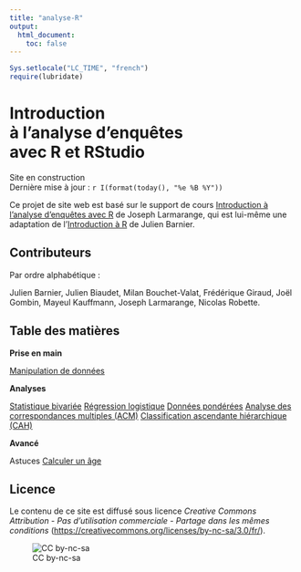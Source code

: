 ```yaml
---
title: "analyse-R"
output:
  html_document:
    toc: false
---
```


```r
Sys.setlocale("LC_TIME", "french")
require(lubridate)
```


<div class="jumbotron">
  <h1>Introduction<br />à l'analyse d'enquêtes<br /> avec R et RStudio</h1>
  <p>Site en construction<br />Dernière mise à jour : `r I(format(today(), "%e %B %Y"))`</p>
</div>


Ce projet de site web est basé sur le support de cours [Introduction à l'analyse d'enquêtes avec R](https://github.com/larmarange/intro-r/tree/CoursM2) de Joseph Larmarange, qui est lui-même une adaptation de l'[Introduction à R](https://github.com/juba/intro-r) de Julien Barnier.

## Contributeurs

Par ordre alphabétique :

Julien Barnier, 
Julien Biaudet,
Milan Bouchet-Valat, 
Frédérique Giraud,
Joël Gombin,
Mayeul Kauffmann,
Joseph Larmarange,
Nicolas Robette.


## Table des matières

<div class="row">

<div class="col-md-4">
<p><strong>Prise en main</strong></p>
<div class="list-group">
  <a href="pem_manipulation.html" class="list-group-item">Manipulation de données</a>
</div>
</div>

<div class="col-md-4">
<p><strong>Analyses</strong></p>
<div class="list-group">
  <a href="analyses_stat_biv.html" class="list-group-item">Statistique bivariée</a>
  <a href="analyses_reglog.html" class="list-group-item">Régression logistique</a>
  <a href="analyses_donnees_pond.html" class="list-group-item">Données pondérées</a>
  <a href="analyses_acm.html" class="list-group-item">Analyse des correspondances multiples (ACM)</a>
  <a href="analyses_cah.html" class="list-group-item">Classification ascendante hiérarchique (CAH)</a>
</div>
</div>

<div class="col-md-4">
<p><strong>Avancé</strong></p>
<div class="list-group">
  <span class="list-group-item list-group-item-header">Astuces</span>
  <a href="avance_age.html" class="list-group-item">Calculer un âge</a>
</div>
</div>


</div>


## Licence

Le contenu de ce site est diffusé sous licence *Creative Commons Attribution - Pas d’utilisation
commerciale - Partage dans les mêmes conditions* 
(<https://creativecommons.org/licenses/by-nc-sa/3.0/fr/>).

![CC by-nc-sa](images\by-nc-sa.png)
